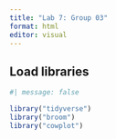 ```yaml
---
title: "Lab 7: Group 03"
format: html
editor: visual
---
```


## Load libraries

```r
#| message: false

library("tidyverse")
library("broom")
library("cowplot")

```
